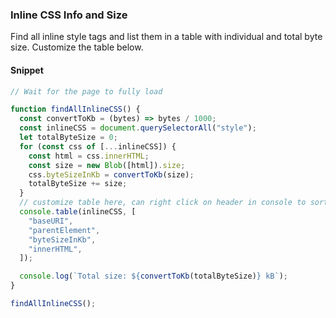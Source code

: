 ### Inline CSS Info and Size

Find all inline style tags and list them in a table with individual and total byte size. Customize the table below.

#### Snippet

```js copy
// Wait for the page to fully load

function findAllInlineCSS() {
  const convertToKb = (bytes) => bytes / 1000;
  const inlineCSS = document.querySelectorAll("style");
  let totalByteSize = 0;
  for (const css of [...inlineCSS]) {
    const html = css.innerHTML;
    const size = new Blob([html]).size;
    css.byteSizeInKb = convertToKb(size);
    totalByteSize += size;
  }
  // customize table here, can right click on header in console to sort table
  console.table(inlineCSS, [
    "baseURI",
    "parentElement",
    "byteSizeInKb",
    "innerHTML",
  ]);

  console.log(`Total size: ${convertToKb(totalByteSize)} kB`);
}

findAllInlineCSS();
```
